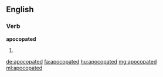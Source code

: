 ==English==

===Verb===
'''apocopated'''

# {{past of|apocopate}}

[[de:apocopated]]
[[fa:apocopated]]
[[hu:apocopated]]
[[mg:apocopated]]
[[ml:apocopated]]